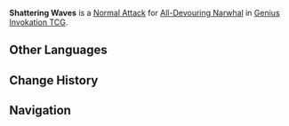 {{Genius Invokation TCG Skill Infobox
|image      = Shattering Waves Character Card Skill.png
|type       = Normal Attack
|character  = All-Devouring Narwhal
|element    = Hydro
|matching   = 1
|unaligned  = 2
|effect     = Deals 2 '''Physical DMG'''.
|order      = 1
}}
'''Shattering Waves''' is a [[Character Card Normal Attack|Normal Attack]] for [[All-Devouring Narwhal (Character Card)|All-Devouring Narwhal]] in [[Genius Invokation TCG]].

==Other Languages==
{{Other Languages
|en       = Shattering Waves
|zhs      = 碎涛旋跃
|zhs_rm   = Suìtāo Xuányuè
|zht      = 碎濤旋躍
|zht_rm   = Suìtāo Xuányuè
|zh_tl    = Spinning Leap's Shattering Waves
|ja       = 波を打ち砕く跳躍
|ja_rm    = Nami wo Uchikudaku Chouyaku
|ja_tl    = 
|ko       = 파도를 가르는 도약
|ko_rm    = 
|ko_tl    = 
|es       = Salto rompeolas
|es_tl    = Waveshattering Leap
|fr       = Vague déchaînée
|fr_tl    = Unleashed Wave
|ru       = Рассекающие волны
|ru_tl    = Cleaving Waves
|th       = Shattering Waves
|vi       = Sóng Biển Vỡ Tung
|vi_tl    = 
|de       = Wellenwirbel
|de_tl    = Wave Vortex
|id       = Shattering Waves
|pt       = Ondas Quebradiças
|pt_tl    = 
|tr       = Parçalayan Dalgalar
|tr_tl    = 
|it       = Onde frantumanti
|it_tl    = 
}}

==Change History==
{{Change History|4.7}}

==Navigation==
{{Genius Invokation TCG Skill Navbox|All-Devouring Narwhal}}